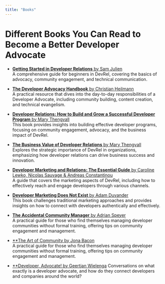 ```yaml
---
title: "Books"
---
```


# Different Books You Can Read to Become a Better Developer Advocate

- [**Getting Started in Developer Relations** by Sam Julien](https://learn.samjulien.com/getting-started-in-developer-relations)  
  A comprehensive guide for beginners in DevRel, covering the basics of advocacy, community engagement, and technical communication.

- [**The Developer Advocacy Handbook** by Christian Heilmann](https://developer-advocacy.com/)  
  A practical resource that dives into the day-to-day responsibilities of a Developer Advocate, including community building, content creation, and technical evangelism.

- [**Developer Relations: How to Build and Grow a Successful Developer Program** by Mary Thengvall](https://amzn.to/3FxkOXP)  
  This book provides insights into building effective developer programs, focusing on community engagement, advocacy, and the business impact of DevRel.

- [**The Business Value of Developer Relations** by Mary Thengvall](https://amzn.to/3HAj95J)  
  Explores the strategic importance of DevRel in organizations, emphasizing how developer relations can drive business success and innovation.

- [**Developer Marketing and Relations: The Essential Guide** by Caroline Lewko, Nicolas Sauvage & Andreas Constantinou](https://amzn.to/3kU7GnH)  
  A guide that covers the marketing aspects of DevRel, including how to effectively reach and engage developers through various channels.

- [**Developer Marketing Does Not Exist** by Adam Duvander](https://everydeveloper.com/developer-marketing/book/)  
  This book challenges traditional marketing approaches and provides insights on how to connect with developers authentically and effectively.

- [**The Accidental Community Manager** by Adrian Speyer](https://www.amazon.com/Accidental-Community-Manager-Building-Successful-ebook/dp/B0BD2H67T6)  
  A practical guide for those who find themselves managing developer communities without formal training, offering tips on community engagement and management.

- [**The Art of Community by Jona Bacon](https://www.amazon.com/Accidental-Community-Manager-Building-Successful-ebook/dp/B0BD2H67T6)  
  A practical guide for those who find themselves managing developer communities without formal training, offering tips on community engagement and management.

- [**Developer, Advocate! by Geertjan Wielenga](https://www.packtpub.com/en-us/product/developer-advocate-9781789138740)
   Conversations on what exactly is a developer advocate, and how do they connect developers and companies around the world?